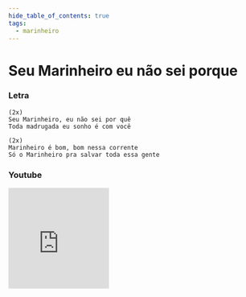 ```yaml
---
hide_table_of_contents: true
tags:
  - marinheiro
---
```


# Seu Marinheiro eu não sei porque

### Letra

```text
(2x)
Seu Marinheiro, eu não sei por quê
Toda madrugada eu sonho é com você

(2x)
Marinheiro é bom, bom nessa corrente
Só o Marinheiro pra salvar toda essa gente
```

### Youtube

<iframe
  width="200"
  height="200"
  src="https://www.youtube.com/embed/adBtuMo5ERQ"
  title="YouTube video player"
  frameborder="0"
  allow="accelerometer; autoplay; clipboard-write; encrypted-media; gyroscope; picture-in-picture; web-share"
  referrerpolicy="strict-origin-when-cross-origin"
  allowfullscreen
></iframe>

